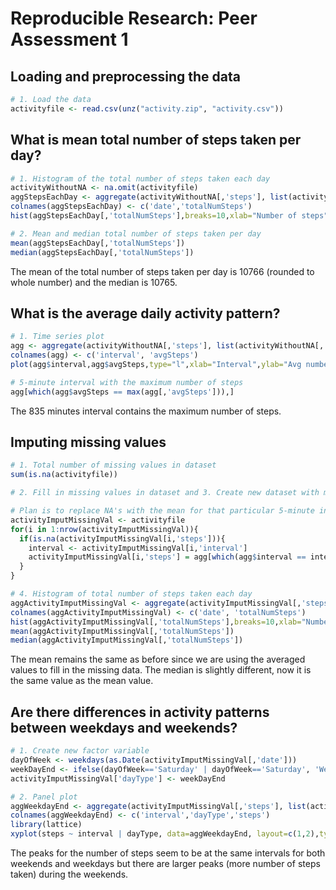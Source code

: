 # Reproducible Research: Peer Assessment 1


## Loading and preprocessing the data
```r
# 1. Load the data
activityfile <- read.csv(unz("activity.zip", "activity.csv"))
```

## What is mean total number of steps taken per day?
```r
# 1. Histogram of the total number of steps taken each day
activityWithoutNA <- na.omit(activityfile)
aggStepsEachDay <- aggregate(activityWithoutNA[,'steps'], list(activityWithoutNA[,'date']), sum)
colnames(aggStepsEachDay) <- c('date','totalNumSteps')
hist(aggStepsEachDay[,'totalNumSteps'],breaks=10,xlab="Number of steps",ylab="Frequency",main="Histogram of total number of steps taken each day")

# 2. Mean and median total number of steps taken per day
mean(aggStepsEachDay[,'totalNumSteps'])
median(aggStepsEachDay[,'totalNumSteps'])
```
The mean of the total number of steps taken per day is 10766 (rounded to whole number) and the median is 10765.

## What is the average daily activity pattern?
```r
# 1. Time series plot 
agg <- aggregate(activityWithoutNA[,'steps'], list(activityWithoutNA[,'interval']), mean)
colnames(agg) <- c('interval', 'avgSteps')
plot(agg$interval,agg$avgSteps,type="l",xlab="Interval",ylab="Avg number of steps",main="Time series plot of avg number of steps for each interval")

# 5-minute interval with the maximum number of steps
agg[which(agg$avgSteps == max(agg[,'avgSteps'])),]
```
The 835 minutes interval contains the maximum number of steps.

## Imputing missing values
```r
# 1. Total number of missing values in dataset
sum(is.na(activityfile))

# 2. Fill in missing values in dataset and 3. Create new dataset with missing data filled in

# Plan is to replace NA's with the mean for that particular 5-minute interval, as stored in agg file in above step
activityImputMissingVal <- activityfile
for(i in 1:nrow(activityImputMissingVal)){
  if(is.na(activityImputMissingVal[i,'steps'])){
    interval <- activityImputMissingVal[i,'interval']
    activityImputMissingVal[i,'steps'] = agg[which(agg$interval == interval),'avgSteps']
  }
}

# 4. Histogram of total number of steps taken each day
aggActivityImputMissingVal <- aggregate(activityImputMissingVal[,'steps'], list(activityImputMissingVal[,'date']), sum)
colnames(aggActivityImputMissingVal) <- c('date', 'totalNumSteps')
hist(aggActivityImputMissingVal[,'totalNumSteps'],breaks=10,xlab="Number of steps",ylab="Frequency",main="Histogram of total number of steps taken each day")
mean(aggActivityImputMissingVal[,'totalNumSteps'])
median(aggActivityImputMissingVal[,'totalNumSteps'])
```
The mean remains the same as before since we are using the averaged values to fill in the missing data. The median is slightly different, now it is the same value as the mean value.

## Are there differences in activity patterns between weekdays and weekends?
```r
# 1. Create new factor variable
dayOfWeek <- weekdays(as.Date(activityImputMissingVal[,'date']))
weekDayEnd <- ifelse(dayOfWeek=='Saturday' | dayOfWeek=='Saturday', 'Weekend', 'Weekday')
activityImputMissingVal['dayType'] <- weekDayEnd

# 2. Panel plot
aggWeekdayEnd <- aggregate(activityImputMissingVal[,'steps'], list(activityImputMissingVal[,'interval'],activityImputMissingVal[,'dayType']), mean)
colnames(aggWeekdayEnd) <- c('interval','dayType','steps')
library(lattice)
xyplot(steps ~ interval | dayType, data=aggWeekdayEnd, layout=c(1,2),type='l', xlab="Interval", ylab="Number of steps", main="Activity patterns between weekdays and weekends")
```


The peaks for the number of steps seem to be at the same intervals for both weekends and weekdays but there are larger peaks (more number of steps taken) during the weekends.